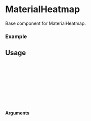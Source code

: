 
<Meta of={MaterialHeatmap} title="MaterialHeatmap" />

# MaterialHeatmap

Base component for MaterialHeatmap.

### Example

<Canvas of={MaterialHeatmap.Default} />

## Usage

```ts
import {MaterialHeatmap} from "gf-components";

const Example = () => {
  return (
    <MaterialHeatmap />
  );
};

export default Example;
```

#### Arguments